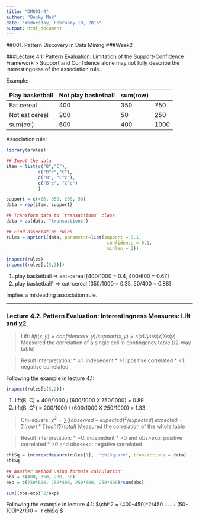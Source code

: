```yaml
---
title: "DM001-4"
author: "Becky Mak"
date: "Wednesday, February 18, 2015"
output: html_document
---
```

##001. Pattern Discovery in Data Mining
###Week2

###Lecture 4.1: Pattern Evaluation: Limitation of the Support-Confidence Framework
> Support and Confidence alone may not fully describe the interestingness of the association rule.

Example: 

|Play basketball|Not play basketball|sum(row)
---|---|---|---
Eat cereal|400|350|750
Not eat cereal|200|50|250
sum(col)|600|400|1000

Association rule:

```r
library(arules)

## Input the data
item = list(c("B","C"), 
            c("B^c","C"),
            c("B", "C^c"),
            c("B^c", "C^c")
            )

support = c(400, 350, 200, 50)
data = rep(item, support)

## Transform data to `transactions` class
data = as(data, "transactions")
```

```r
## Find association rules
rules = apriori(data, parameter=list(support = 0.1, 
                                      confidence = 0.1, 
                                      minlen = 2)) 
                                      
inspect(rules)
inspect(rules[c(5,3)])
```

1. play basketball => eat-cereal [400/1000 = 0.4, 400/600 = 0.67]
2. play basketball^c^ => eat-cereal [350/1000 = 0.35, 50/400 = 0.88]

Implies a misleading association rule.

-----

### Lecture 4.2. Pattern Evaluation: Interestingness Measures: Lift and χ2
> Lift: $lift(x, y) = confidence (x, y) / support(x, y) = s(x U y)/ s(x) X s(y)$ 
> Measured the correlation of a single cell in contingency table (/2-way table)

> Result interpretation: 
> * =1: indepedent
> * >1: positive correlated
> * <1: negative correlated

Following the example in lecture 4.1:

```r
inspect(rules[c(5,2)])
```

1. lift(B, C) = 400/1000 / (600/1000 X 750/1000) = 0.89
2. lift(B, C^c^) = 200/1000 / (600/1000 X 250/1000) = 1.33

> Chi-square: $\chi^2 = \sum ((observed-expected)^2/ expected)$
> $expected = \sum(row)*\sum(col)/ \sum(total)$
> Measured the correlation of the whole table

> Result interpretation: 
> * =0: indepedent
> * >0 and obs>exp: positive correlated
> * >0 and obs<exp: negative correlated

```r
chiSq = interestMeasure(rules[1],  "chiSquare", transactions = data)
chiSq

## Another method using formula calculation:
obs = c(400, 350, 200, 50)
exp = c(750*600, 750*400, 250*600, 250*400)/sum(obs)

sum((obs-exp)^2/exp)
```

Following the example in lecture 4.1:
$\chi^2 = (400-450)^2/450 +...+ (50-100)^2/100 = `r chiSq`$

